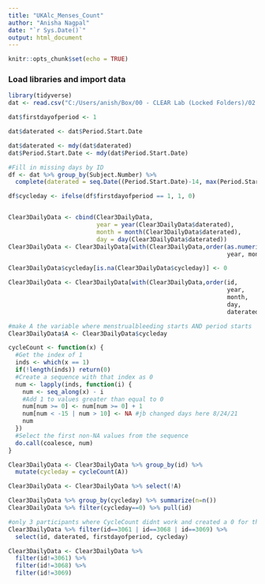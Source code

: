 ```yaml
---
title: "UKAlc_Menses_Count"
author: "Anisha Nagpal"
date: "`r Sys.Date()`"
output: html_document
---
```


```r
knitr::opts_chunk$set(echo = TRUE)
```

### Load libraries and import data

```r
library(tidyverse)
dat <- read.csv("C:/Users/anish/Box/00 - CLEAR Lab (Locked Folders)/02 - Data Management, Analysis, and Papers/Studies_Projects/UKALC/02_datasets/UKALC_DAILY/01_raw_data/Period Start Dates.csv")

```

```r

dat$firstdayofperiod <- 1

dat$daterated <- dat$Period.Start.Date

dat$daterated <- mdy(dat$daterated)
dat$Period.Start.Date <- mdy(dat$Period.Start.Date)

#Fill in missing days by ID 
df <- dat %>% group_by(Subject.Number) %>%
  complete(daterated = seq.Date((Period.Start.Date)-14, max(Period.Start.Date)+14, by = "day"))

df$cycleday <- ifelse(df$firstdayofperiod == 1, 1, 0)


Clear3DailyData <- cbind(Clear3DailyData, 
                         year = year(Clear3DailyData$daterated), 
                         month = month(Clear3DailyData$daterated), 
                         day = day(Clear3DailyData$daterated)) 
Clear3DailyData <- Clear3DailyData[with(Clear3DailyData,order(as.numeric(id), 
                                                              year, month, day, daterated), cycleday),]

Clear3DailyData$cycleday[is.na(Clear3DailyData$cycleday)] <- 0

Clear3DailyData <- Clear3DailyData[with(Clear3DailyData,order(id, 
                                                              year, 
                                                              month, 
                                                              day, 
                                                              daterated),cycleday),]

#make A the variable where menstrualbleeding starts AND period starts
Clear3DailyData$A <- Clear3DailyData$cycleday

cycleCount <- function(x) {
  #Get the index of 1
  inds <- which(x == 1)
  if(!length(inds)) return(0) 
  #Create a sequence with that index as 0
  num <- lapply(inds, function(i) {
    num <- seq_along(x) - i
    #Add 1 to values greater than equal to 0
    num[num >= 0] <- num[num >= 0] + 1
    num[num < -15 | num > 10] <- NA #jb changed days here 8/24/21
    num
  })
  #Select the first non-NA values from the sequence
  do.call(coalesce, num)
}

Clear3DailyData <- Clear3DailyData %>% group_by(id) %>% 
  mutate(cycleday = cycleCount(A))

Clear3DailyData <- Clear3DailyData %>% select(!A)

Clear3DailyData %>% group_by(cycleday) %>% summarize(n=n())
Clear3DailyData %>% filter(cycleday==0) %>% pull(id)

#only 3 participants where CycleCount didnt work and created a 0 for them - look into these 3
Clear3DailyData %>% filter(id==3061 | id==3068 | id==3069) %>%
  select(id, daterated, firstdayofperiod, cycleday)

Clear3DailyData <- Clear3DailyData %>%
  filter(id!=3061) %>%
  filter(id!=3068) %>%
  filter(id!=3069)
```



